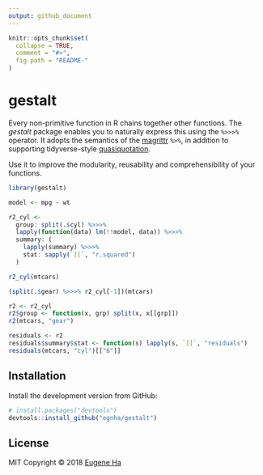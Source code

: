 ```yaml
---
output: github_document
---
```


<!-- README.md is generated from README.Rmd. Please edit that file -->

```r
knitr::opts_chunk$set(
  collapse = TRUE,
  comment = "#>",
  fig.path = "README-"
)
```

# gestalt

Every non-primitive function in R chains together other functions. The _gestalt_
package enables you to naturally express this using the `%>>>%` operator. It
adopts the semantics of the [magrittr](https://magrittr.tidyverse.org) `%>%`, in
addition to supporting tidyverse-style
[quasiquotation](https://rlang.r-lib.org/reference/quasiquotation.html).

Use it
to improve the modularity, reusability and comprehensibility of your functions.

```r
library(gestalt)

model <- mpg ~ wt

r2_cyl <- 
  group: split(.$cyl) %>>>%
  lapply(function(data) lm(!!model, data)) %>>>% 
  summary: (
    lapply(summary) %>>>%
    stat: sapply(`[[`, "r.squared")
  )

r2_cyl(mtcars)

(split(.$gear) %>>>% r2_cyl[-1])(mtcars)

r2 <- r2_cyl
r2$group <- function(x, grp) split(x, x[[grp]])
r2(mtcars, "gear")

residuals <- r2
residuals$summary$stat <- function(s) lapply(s, `[[`, "residuals")
residuals(mtcars, "cyl")[["6"]]
```

## Installation

Install the development version from GitHub:

```r
# install.packages("devtools")
devtools::install_github("egnha/gestalt")
```
## License

MIT Copyright © 2018 [Eugene Ha](https://github.com/egnha)
